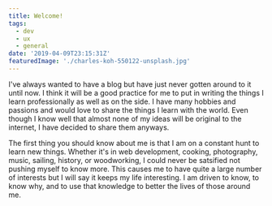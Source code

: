 ```yaml
---
title: Welcome!
tags:
  - dev
  - ux
  - general
date: '2019-04-09T23:15:31Z'
featuredImage: './charles-koh-550122-unsplash.jpg'
---
```


I've always wanted to have a blog but have just never gotten around to it until
now. I think it will be a good practice for me to put in writing the things I
learn professionally as well as on the side. I have many hobbies and passions
and would love to share the things I learn with the world. Even though I know
well that almost none of my ideas will be original to the internet, I have
decided to share them anyways.

The first thing you should know about me is that I am on a constant hunt to
learn new things. Whether it's in web development, cooking, photography, music,
sailing, history, or woodworking, I could never be satsified not pushing myself to know
more. This causes me to have quite a large number of interests but I will say
it keeps my life interesting. I am driven to know, to know why, and to use that
knowledge to better the lives of those around me.
